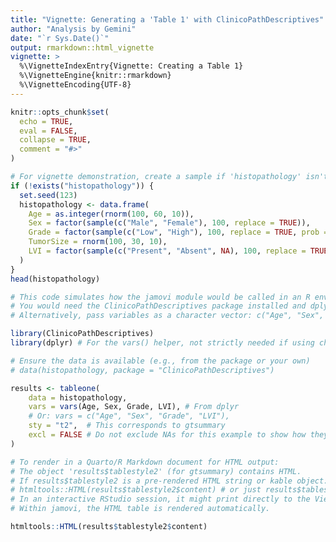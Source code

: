 ```yaml
---
title: "Vignette: Generating a 'Table 1' with ClinicoPathDescriptives"
author: "Analysis by Gemini"
date: "`r Sys.Date()`"
output: rmarkdown::html_vignette
vignette: >
  %\VignetteIndexEntry{Vignette: Creating a Table 1}
  %\VignetteEngine{knitr::rmarkdown}
  %\VignetteEncoding{UTF-8}
---
```


```r
knitr::opts_chunk$set(
  echo = TRUE,
  eval = FALSE,
  collapse = TRUE,
  comment = "#>"
)
```


```r
# For vignette demonstration, create a sample if 'histopathology' isn't loaded
if (!exists("histopathology")) {
  set.seed(123)
  histopathology <- data.frame(
    Age = as.integer(rnorm(100, 60, 10)),
    Sex = factor(sample(c("Male", "Female"), 100, replace = TRUE)),
    Grade = factor(sample(c("Low", "High"), 100, replace = TRUE, prob = c(0.7, 0.3))),
    TumorSize = rnorm(100, 30, 10),
    LVI = factor(sample(c("Present", "Absent", NA), 100, replace = TRUE, prob = c(0.2, 0.7, 0.1)))
  )
}
head(histopathology)
```


```r
# This code simulates how the jamovi module would be called in an R environment.
# You would need the ClinicoPathDescriptives package installed and dplyr for vars().
# Alternatively, pass variables as a character vector: c("Age", "Sex", "Grade", "TumorSize", "LVI")

library(ClinicoPathDescriptives)
library(dplyr) # For the vars() helper, not strictly needed if using character vector

# Ensure the data is available (e.g., from the package or your own)
# data(histopathology, package = "ClinicoPathDescriptives") 

results <- tableone(
    data = histopathology,
    vars = vars(Age, Sex, Grade, LVI), # From dplyr
    # Or: vars = c("Age", "Sex", "Grade", "LVI"),
    sty = "t2",  # This corresponds to gtsummary
    excl = FALSE # Do not exclude NAs for this example to show how they are handled
)

# To render in a Quarto/R Markdown document for HTML output:
# The object 'results$tablestyle2' (for gtsummary) contains HTML.
# If results$tablestyle2 is a pre-rendered HTML string or kable object:
# htmltools::HTML(results$tablestyle2$content) # or just results$tablestyle2 if it's already raw HTML
# In an interactive RStudio session, it might print directly to the Viewer.
# Within jamovi, the HTML table is rendered automatically.

```

```r
htmltools::HTML(results$tablestyle2$content)
```

